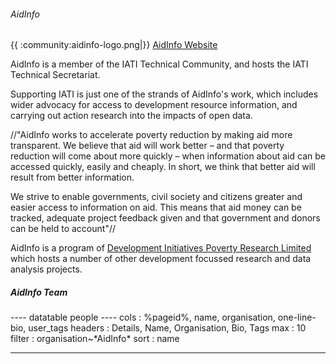 ====== AidInfo ======
{{ :community:aidinfo-logo.png|}}
[[http://www.aidinfo.org/|AidInfo Website]]

AidInfo is a member of the IATI Technical Community, and hosts the IATI Technical Secretariat. 

Supporting IATI is just one of the strands of AidInfo's work, which includes wider advocacy for access to development resource information, and carrying out action research into the impacts of open data. 

//"AidInfo works to accelerate poverty reduction by making aid more transparent. We believe that aid will work better – and that poverty reduction will come about more quickly – when information about aid can be accessed quickly, easily and cheaply. In short, we think that better aid will result from better information.

We strive to enable governments, civil society and citizens greater and easier access to information on aid. This means that aid money can be tracked, adequate project feedback given and that government and donors can be held to account"//

AidInfo is a program of [[http://www.devinit.org/|Development Initiatives Poverty Research Limited]] which hosts a number of other development focussed research and data analysis projects.


===== AidInfo Team =====

---- datatable people ----
cols    : %pageid%, name, organisation, one-line-bio, user_tags
headers : Details, Name, Organisation, Bio, Tags
max     : 10
filter  : organisation~*AidInfo*
sort    : name
----